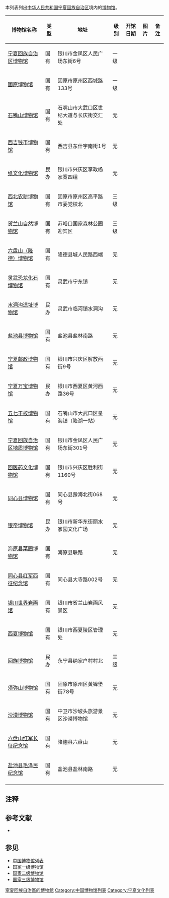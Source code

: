 {{multiple issues|
{{copyedit|time=2013-11-04T15:16:10+00:00}}
{{expand|time=2013-11-04T15:16:10+00:00}}
{{onesource|time=2013-11-04T15:16:10+00:00}}
{{primarysources|time=2013-11-04T15:16:10+00:00}}
{{refimprove|time=2013-11-04T15:16:10+00:00}}
}}
本列表列出[[中华人民共和国|中华人民共和国]][[宁夏回族自治区|宁夏回族自治区]]境内的[[博物馆|博物馆]]。

{| class="wikitable sortable" style="margin: 0 0.5em; background: transparent; font-size: 90%;"
|+ 
! 博物馆名称 !! 类型 !! 地址 !! 级别 !! 开馆日期 !! 图片 !! 备注
|-
| [[宁夏回族自治区博物馆|宁夏回族自治区博物馆]] || 国有 || 银川市金凤区人民广场东街6号 || 一级 ||  || ||
|-
| [[固原博物馆|固原博物馆]] || 国有 || 固原市原州区西城路133号 || 一级 ||  || ||
|-
| [[石嘴山博物馆|石嘴山博物馆]] || 国有 || 石嘴山市大武口区世纪大道与长庆街交汇处 || 无 ||  || ||
|-
| [[西吉钱币博物馆|西吉钱币博物馆]] || 国有 || 西吉县东什字南街1号 || 无 ||  || ||
|-
| [[纸文化博物馆|纸文化博物馆]] || 民办 || 银川市兴庆区掌政杨家寨四组 || 无 ||  || ||
|-
| [[西北农耕博物馆|西北农耕博物馆]] || 国有 || 固原市原州区高平路市委党校北 || 三级 ||  || ||
|-
| [[贺兰山自然博物馆|贺兰山自然博物馆]] || 国有 || 苏峪口国家森林公园迎宾区 || 三级 ||  || ||
|-
| [[六盘山（隆德）博物馆|六盘山（隆德）博物馆]] || 国有 || 隆德县城人民路西端 || 无 ||  || ||
|-
| [[灵武恐龙化石博物馆|灵武恐龙化石博物馆]] || 国有 || 灵武市宁东镇 || 无 ||  || ||
|-
| [[水洞沟遗址博物馆|水洞沟遗址博物馆]] || 民办 || 灵武市临河镇水洞沟 || 无 ||  || ||
|-
| [[盐池县博物馆|盐池县博物馆]] || 国有 || 盐池县盐林南路 || 无 ||  || ||
|-
| [[宁夏邮政博物馆|宁夏邮政博物馆]] || 国有 || 银川市兴庆区解放西街9号 || 无 ||  || ||
|-
| [[宁夏万宝博物馆|宁夏万宝博物馆]] || 民办 || 银川市西夏区黄河西路36号 || 无 ||  || ||
|-
| [[五七干校博物馆|五七干校博物馆]] || 国有 || 石嘴山市大武口区星海镇（隆湖一站） || 无 ||  || ||
|-
| [[宁夏回族自治区地质博物馆|宁夏回族自治区地质博物馆]] || 国有 || 银川市金凤区人民广场东街301号 || 无 ||  || ||
|-
| [[回医药文化博物馆|回医药文化博物馆]] || 国有 || 银川市兴庆区胜利街1160号 || 无 ||  || ||
|-
| [[同心县博物馆|同心县博物馆]] || 国有 || 同心县豫海北街068号 || 无 ||  || ||
|-
| [[银帝博物馆|银帝博物馆]] || 民办 || 银川市新华东街丽水家园文化广场 || 无 ||  || ||
|-
| [[海原县菜园博物馆|海原县菜园博物馆]] || 国有 || 海原县联路 || 无 ||  || ||
|-
| [[同心县红军西征纪念馆|同心县红军西征纪念馆]] || 国有 || 同心县大寺路002号 || 无 ||  || ||
|-
| [[银川世界岩画馆|银川世界岩画馆]] || 国有 || 银川市贺兰山岩画风景区 || 无 ||  || ||
|-
| [[西夏博物馆|西夏博物馆]] || 国有 || 银川市西夏陵区管理处 || 无 ||  || ||
|-
| [[回族博物馆|回族博物馆]] || 民办 || 永宁县纳家户村村北 || 三级 ||  || ||
|-
| [[须弥山博物馆|须弥山博物馆]] || 国有 || 固原市原州区黄铎堡街78号 || 无 ||  || ||
|-
| [[沙漠博物馆|沙漠博物馆]] || 国有 || 中卫市沙坡头旅游景区沙漠博物馆 || 无 ||  || ||
|-
| [[六盘山红军长征纪念馆|六盘山红军长征纪念馆]] || 国有 || 隆德县六盘山 || 无 ||  || ||
|-
| [[盐池县毛泽民纪念馆|盐池县毛泽民纪念馆]] || 国有 || 盐池县盐林南路 || 无 ||  || ||
|-
|}

==注释==
{{ReflistH}}
{{NoteFoot}}
{{ReflistF}}

==参考文献==
{{commonscat|Museums in Ningxia|宁夏回族自治区境内的博物馆}}
{{Reflist}}
*{{cite news|author=国家文物局|title=关于印发2012年度全国博物馆名录的通知|url=http://www.ncha.gov.cn/art/2013/8/7/art_1695_137151.html|accessdate=2013-08-07|newspaper=文物博函〔2013〕1257号|date=2013-08-07|deadurl=yes|archiveurl=https://archive.is/20130909071747/http://www.sach.gov.cn/art/2013/8/7/art_1695_137151.html|archivedate=2013-09-09}}


== 参见 ==
* [[中国博物馆列表|中国博物馆列表]]
* [[国家一级博物馆|国家一级博物馆]]
* [[国家二级博物馆|国家二级博物馆]]
* [[国家三级博物馆|国家三级博物馆]]

{{中国博物馆分省列表}} 

{{DEFAULTSORT:Ningxia}}
[[Category:寧夏回族自治區的博物館|]]
[[Category:中国博物馆列表|Category:中国博物馆列表]]
[[Category:宁夏文化列表|Category:宁夏文化列表]]